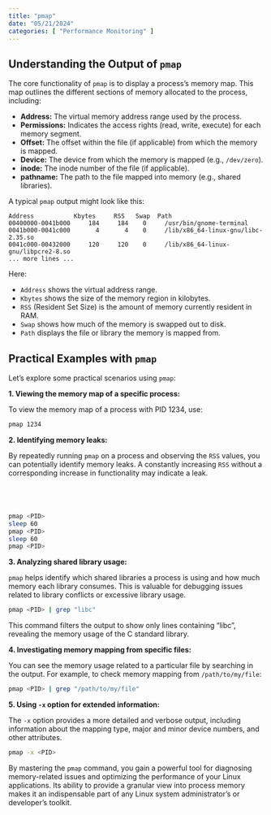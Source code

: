 ```yaml
---
title: "pmap"
date: "05/21/2024"
categories: [ "Performance Monitoring" ]
---
```

## Understanding the Output of `pmap`

The core functionality of `pmap` is to display a process's memory map.  This map outlines the different sections of memory allocated to the process, including:


* **Address:** The virtual memory address range used by the process.
* **Permissions:**  Indicates the access rights (read, write, execute) for each memory segment.
* **Offset:**  The offset within the file (if applicable) from which the memory is mapped.
* **Device:** The device from which the memory is mapped (e.g., `/dev/zero`).
* **inode:** The inode number of the file (if applicable).
* **pathname:** The path to the file mapped into memory (e.g., shared libraries).


A typical `pmap` output might look like this:


```
Address           Kbytes     RSS   Swap  Path
00400000-0041b000     184     184    0     /usr/bin/gnome-terminal
0041b000-0041c000       4       4    0     /lib/x86_64-linux-gnu/libc-2.35.so
0041c000-00432000     120     120    0     /lib/x86_64-linux-gnu/libpcre2-8.so
... more lines ...
```

Here:

* `Address` shows the virtual address range.
* `Kbytes` shows the size of the memory region in kilobytes.
* `RSS` (Resident Set Size) is the amount of memory currently resident in RAM.
* `Swap` shows how much of the memory is swapped out to disk.
* `Path` displays the file or library the memory is mapped from.


##  Practical Examples with `pmap`

Let's explore some practical scenarios using `pmap`:

**1. Viewing the memory map of a specific process:**

To view the memory map of a process with PID 1234, use:

```bash
pmap 1234
```

**2.  Identifying memory leaks:**

By repeatedly running `pmap` on a process and observing the `RSS` values, you can potentially identify memory leaks.  A constantly increasing `RSS` without a corresponding increase in functionality may indicate a leak.

```bash




pmap <PID>
sleep 60
pmap <PID>
sleep 60
pmap <PID>
```


**3. Analyzing shared library usage:**

`pmap` helps identify which shared libraries a process is using and how much memory each library consumes. This is valuable for debugging issues related to library conflicts or excessive library usage.

```bash
pmap <PID> | grep "libc"
```
This command filters the output to show only lines containing "libc", revealing the memory usage of the C standard library.


**4. Investigating memory mapping from specific files:**

You can see the memory usage related to a particular file by searching in the output.  For example, to check memory mapping from `/path/to/my/file`:

```bash
pmap <PID> | grep "/path/to/my/file"
```

**5. Using `-x` option for extended information:**

The `-x` option provides a more detailed and verbose output, including information about the mapping type, major and minor device numbers, and other attributes.


```bash
pmap -x <PID>
```


By mastering the `pmap` command, you gain a powerful tool for diagnosing memory-related issues and optimizing the performance of your Linux applications.  Its ability to provide a granular view into process memory makes it an indispensable part of any Linux system administrator's or developer's toolkit.

